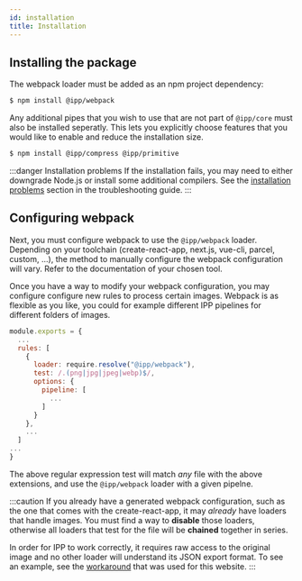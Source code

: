 ```yaml
---
id: installation
title: Installation
---
```



## Installing the package

The webpack loader must be added as an npm project dependency:

```bash
$ npm install @ipp/webpack
```

Any additional pipes that you wish to use that are not part of `@ipp/core` must also be installed
seperatly. This lets you explicitly choose features that you would like to enable and reduce the
installation size.

```bash
$ npm install @ipp/compress @ipp/primitive
```

<!-- prettier-ignore-start -->
:::danger Installation problems
If the installation fails, you may need to either downgrade Node.js or install some additional
compilers. See the [installation problems](../troubleshooting.md#Installation-problems) section in
the troubleshooting guide.
:::
<!-- prettier-ignore-end -->

## Configuring webpack

Next, you must configure webpack to use the `@ipp/webpack` loader. Depending on your toolchain
(create-react-app, next.js, vue-cli, parcel, custom, ...), the method to manually configure the
webpack configuration will vary. Refer to the documentation of your chosen tool.

Once you have a way to modify your webpack configuration, you may configure configure new rules to
process certain images. Webpack is as flexible as you like, you could for example different IPP
pipelines for different folders of images.

```js title="webpack.config.js" {4-12}
module.exports = {
  ...
  rules: [
    {
      loader: require.resolve("@ipp/webpack"),
      test: /.(png|jpg|jpeg|webp)$/,
      options: {
        pipeline: [
          ...
        ]
      }
    },
    ...
  ]
...
}
```

The above regular expression test will match _any_ file with the above extensions, and use the
`@ipp/webpack` loader with a given pipelne.

<!-- prettier-ignore-start -->
:::caution
If you already have a generated webpack configuration, such as the one that comes with the
create-react-app, it may _already_ have loaders that handle images. You must find a way to
**disable** those loaders, otherwise all loaders that test for the file will be **chained**
together in series.

In order for IPP to work correctly, it requires raw access to the original image and no other loader
will understand its JSON export format. To see an example, see the [workaround][workaround] that was
used for this website.
:::
<!-- prettier-ignore-end -->

[workaround]:
  https://github.com/MarcusCemes/image-processing-pipeline-website/blob/master/plugins/demo/index.js

<WIP centre spacing="12" />

